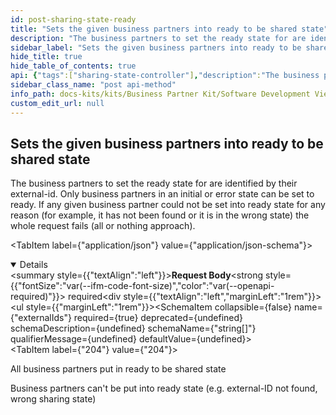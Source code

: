 ```yaml
---
id: post-sharing-state-ready
title: "Sets the given business partners into ready to be shared state"
description: "The business partners to set the ready state for are identified by their external-id. Only business partners in an initial or error state can be set to ready. If any given business partner could not be set into ready state for any reason (for example, it has not been found or it is in the wrong state) the whole request fails (all or nothing approach)."
sidebar_label: "Sets the given business partners into ready to be shared state"
hide_title: true
hide_table_of_contents: true
api: {"tags":["sharing-state-controller"],"description":"The business partners to set the ready state for are identified by their external-id. Only business partners in an initial or error state can be set to ready. If any given business partner could not be set into ready state for any reason (for example, it has not been found or it is in the wrong state) the whole request fails (all or nothing approach).","operationId":"postSharingStateReady","requestBody":{"content":{"application/json":{"schema":{"required":["externalIds"],"type":"object","properties":{"externalIds":{"type":"array","items":{"type":"string"}}},"description":"Request for setting business partners into ready to be shared to golden record state"}}},"required":true},"responses":{"204":{"description":"All business partners put in ready to be shared state"},"404":{"description":"Business partners can't be put into ready state (e.g. external-ID not found, wrong sharing state)"}},"method":"post","path":"/api/catena/sharing-state/ready","servers":[{"url":"http://localhost:8081","description":"Generated server url"}],"jsonRequestBodyExample":{"externalIds":["string"]},"info":{"title":"Business Partner Data Management Gate","description":"A gate for a member to share business partner data with CatenaX","version":"5.0.1-SNAPSHOT"},"postman":{"name":"Sets the given business partners into ready to be shared state","description":{"content":"The business partners to set the ready state for are identified by their external-id. Only business partners in an initial or error state can be set to ready. If any given business partner could not be set into ready state for any reason (for example, it has not been found or it is in the wrong state) the whole request fails (all or nothing approach).","type":"text/plain"},"url":{"path":["api","catena","sharing-state","ready"],"host":["{{baseUrl}}"],"query":[],"variable":[]},"header":[{"key":"Content-Type","value":"application/json"}],"method":"POST","body":{"mode":"raw","raw":"\"\"","options":{"raw":{"language":"json"}}}}}
sidebar_class_name: "post api-method"
info_path: docs-kits/kits/Business Partner Kit/Software Development View/Gate Api/business-partner-data-management-gate
custom_edit_url: null
---
```



## Sets the given business partners into ready to be shared state



The business partners to set the ready state for are identified by their external-id. Only business partners in an initial or error state can be set to ready. If any given business partner could not be set into ready state for any reason (for example, it has not been found or it is in the wrong state) the whole request fails (all or nothing approach).

<MimeTabs><TabItem label={"application/json"} value={"application/json-schema"}><details style={{}} data-collapsed={false} open={true}><summary style={{"textAlign":"left"}}><strong>Request Body</strong><strong style={{"fontSize":"var(--ifm-code-font-size)","color":"var(--openapi-required)"}}> required</strong></summary><div style={{"textAlign":"left","marginLeft":"1rem"}}></div><ul style={{"marginLeft":"1rem"}}><SchemaItem collapsible={false} name={"externalIds"} required={true} deprecated={undefined} schemaDescription={undefined} schemaName={"string[]"} qualifierMessage={undefined} defaultValue={undefined}></SchemaItem></ul></details></TabItem></MimeTabs><div><ApiTabs><TabItem label={"204"} value={"204"}><div>

All business partners put in ready to be shared state

</div><div></div></TabItem><TabItem label={"404"} value={"404"}><div>

Business partners can't be put into ready state (e.g. external-ID not found, wrong sharing state)

</div><div></div></TabItem></ApiTabs></div>
      